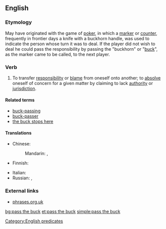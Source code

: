 ==English==
{{wikipedia|Buck passing}}

===Etymology===
May have originated with the game of [[poker]], in which a [[marker]] or [[counter]], frequently in frontier days a knife with a buckhorn handle, was used to indicate the person whose turn it was to deal. If the player did not wish to deal he could pass the responsibility by passing the "buckhorn" or "[[buck]]", as the marker came to be called, to the next player.

===Verb===
{{en-verb|inf=[[pass]] [[the]] [[buck]]|passes the buck|passing the buck|passed the buck}}

# {{idiomatic|informal}} To transfer [[responsibility]] or [[blame]] from oneself onto another; to [[absolve]] oneself of concern for a given matter by claiming to lack [[authority]] or [[jurisdiction]].

====Related terms====
* [[buck-passing]]
* [[buck-passer]]
* [[the buck stops here]]

====Translations====
{{trans-top|transfer responsibility or blame from oneself}}
* Chinese:
*: Mandarin: {{t|zh|推卸責任|sc=Hani}}, {{t|zh|推卸责任|tr=tuīxiè zérèn|sc=Hani}}
* Finnish: {{t|fi|pakoilla vastuuta}}
{{trans-mid}}
* Italian: {{t|it|fare a scaricabarili}}
* Russian: {{t|ru|сваливать ответственность|tr=sválivat' otvétstvennost'|sc=Cyrl}} {{impf}}, {{t|ru|переводить стрелки|tr=perevodít' strélki|sc=Cyrl}} {{impf}} {{qualifier|coll., lit.: move the arrows}}
{{trans-bottom}}

===External links===
* [http://www.phrases.org.uk/meanings/278800.html phrases.org.uk]

[[Category:English predicates]]

[[bg:pass the buck]]
[[et:pass the buck]]
[[simple:pass the buck]]